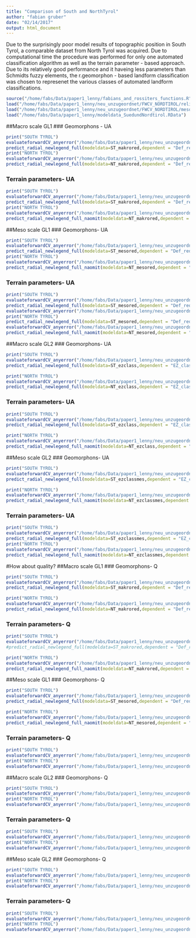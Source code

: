 ```yaml
---
title: "Comparison of South and NorthTyrol"
author: "fabian gruber"
date: "02/14/2017"
output: html_document
---
```


 Due to the surprisingly poor model results of topographic position in South Tyrol, a comparable dataset from North Tyrol was acquired. Due to computational time the procedure was performed for only one automated classification algorithm as well as the terrain parameter - based approach. Due to its relatively good performance and it haveing less parameters than Schmidts fuzzy elements, the r.geomorphon - based landform classification was chosen to represenet the various classes of automated landform classifications.

```r
source("/home/fabs/Data/paper1_lenny/fabians_and_rossiters_functions.R")
load("/home/fabs/Data/paper1_lenny/neu_unzugeordnet/FWCV_NORDTIROL/relieflegends.RData")
load("/home/fabs/Data/paper1_lenny/neu_unzugeordnet/FWCV_NORDTIROL/mesomakrolegends.RData")
load("/home/fabs/Data/paper1_lenny/modeldata_SuedundNordtirol.RData")
```

##Macro scale GL1
### Geomorphons - UA

```r
print("SOUTH TYROL")
evaluateforwardCV_anyerror("/home/fabs/Data/paper1_lenny/neu_unzugeordnet/results_selection/svm_fw_10fold_3p_Def_red_mak_allgeoms//",kk = 1:10,endround = 3,yrange = c(0.45,0.6),geheim = "geheimerprederror",error="prederror")
predict_radial_newlegend_full(modeldata=ST_makrored,dependent = "Def_red_mak",predictors =  "geom_DTM_50m_avg_fl10_L400m",legend = makrolegend_gen1,doreturn=F)
print("NORTH TYROL")
evaluateforwardCV_anyerror("/home/fabs/Data/paper1_lenny/neu_unzugeordnet/FWCV_NORDTIROL/svm_fw_UA_5p_Def_red_mak_geomcols/",kk = 1:10,endround = 5,yrange = c(0.45,0.6),geheim = "geheimerprederror",error="prederror")
predict_radial_newlegend_full(modeldata=NT_makrored,dependent = "Def_red_mak",predictors =  "geom_NT_50m_avg_L300m_10deg",legend = makrolegend_gen1,doreturn=F)

```

### Terrain parameters- UA
```r
print("SOUTH TYROL")
evaluateforwardCV_anyerror("/home/fabs/Data/paper1_lenny/neu_unzugeordnet/results_selection/svm_fw_10fold_10p_Def_red_mak_allterrain",kk = 1:10,endround = 10,yrange = c(0.45,0.6),geheim = "geheimerprederror",error="prederror")
predict_radial_newlegend_full(modeldata=ST_makrored,dependent = "Def_red_mak",predictors = c("Topographic_Wetness_Index","profc_DTM_50m_avg_ws7","minic_DTM_50m_avg_ws5","slope_ws15"),legend = makrolegend_gen1,doreturn=F)
print("NORTH TYROL")
evaluateforwardCV_anyerror("/home/fabs/Data/paper1_lenny/neu_unzugeordnet/FWCV_NORDTIROL/svm_fw_UA_5p_Def_red_mak_terraincols/",kk = 1:10,endround = 5,yrange = c(0.45,0.6),geheim = "geheimerprederror",error="prederror")
predict_radial_newlegend_full_naomit(modeldata=NT_makrored,dependent = "Def_red_mak",predictors =c("TPI_i0m_o200m_10m","slope_NT_50m_avg_ws350m","Longitudinal_Curvature_50m","minic_NT_ws250m"),legend = makrolegend_gen1,doreturn=F)
```


##Meso scale GL1
### Geomorphons- UA

```r
print("SOUTH TYROL")
evaluateforwardCV_anyerror("/home/fabs/Data/paper1_lenny/neu_unzugeordnet/results_selection/svm_fw_10fold_3p_Def_red_mes_allgeoms//",kk = 1:10,endround = 3,yrange = c(0.45,0.7),geheim = "geheimerprederror",error="prederror")
predict_radial_newlegend_full(modeldata=ST_mesored,dependent = "Def_red_mes",predictors =  "geom_10m_fl8_L8",legend = ,mesolegend_gen1,doreturn=F)
print("NORTH TYROL")
evaluateforwardCV_anyerror("/home/fabs/Data/paper1_lenny/neu_unzugeordnet/FWCV_NORDTIROL/svm_fw_UA_5p_Def_red_mes_geomcols/",kk = 1:10,endround = 5,yrange = c(0.45,0.7),geheim = "geheimerprederror",error="prederror")
predict_radial_newlegend_full_naomit(modeldata=NT_mesored,dependent = "Def_red_mes",predictors =  "geom_NT_L80m_8deg",legend =mesolegend_gen1,doreturn=F)

```

### Terrain parameters- UA
```r
print("SOUTH TYROL")
evaluateforwardCV_anyerror("/home/fabs/Data/paper1_lenny/neu_unzugeordnet/results_selection/svm_fw_10fold_10p_Def_red_mes_tpiterrain/",kk = 1:10,endround = 10,yrange = c(0.4,0.65),geheim = "geheimerprederror",error="prederror")
predict_radial_newlegend_full(modeldata=ST_mesored,dependent = "Def_red_mes",predictors = c("TPI_i0m_o70m_10m","slope_DTM_50m_avg_ws3") ,legend = ,mesolegend_gen1,doreturn=F)
evaluateforwardCV_anyerror("/home/fabs/Data/paper1_lenny/neu_unzugeordnet/results_selection/svm_fw_10fold_10p_Def_red_mes_allterrain/",kk = 1:10,endround = 10,yrange = c(0.4,0.65),geheim = "geheimerprederror",error="prederror")
print("NORTH TYROL")
predict_radial_newlegend_full(modeldata=ST_mesored,dependent = "Def_red_mes",predictors =c("crosc_ws5","minic_ws15","slope_DTM_50m_avg_ws3","maxic_ws5"),legend = ,mesolegend_gen1,doreturn=F)
evaluateforwardCV_anyerror("/home/fabs/Data/paper1_lenny/neu_unzugeordnet/FWCV_NORDTIROL/svm_fw_UA_5p_Def_red_mes_terraincols/",kk = 1:10,endround = 5,yrange = c(0.4,0.65),geheim = "geheimerprederror",error="prederror")
predict_radial_newlegend_full_naomit(modeldata=NT_mesored,dependent = "Def_red_mes",predictors =  c("TPI_i0m_o100m_10m","slope_NT_ws30m","crosc_NT_ws70m"),legend =mesolegend_gen1,doreturn=F)
```


##Macro scale GL2
### Geomorphons- UA

```r
print("SOUTH TYROL")
evaluateforwardCV_anyerror("/home/fabs/Data/paper1_lenny/neu_unzugeordnet/results_selection/svm_fw_10fold_3p_EZ_class_allgeoms//",kk = 1:10,endround = 3,yrange = c(0.4,0.55),geheim = "geheimerprederror",error="prederror")
predict_radial_newlegend_full(modeldata=ST_ezclass,dependent = "EZ_class",predictors =  "geom_DTM_50m_avg_fl10_L400m",legend = makrolegend_gen2,doreturn=F)

print("NORTH TYROL")
evaluateforwardCV_anyerror("/home/fabs/Data/paper1_lenny/neu_unzugeordnet/FWCV_NORDTIROL/svm_fw_UA_5p_EZ_class_geomcols/",kk = 1:10,endround = 5,yrange = c(0.4,0.55),geheim = "geheimerprederror",error="prederror")
predict_radial_newlegend_full(modeldata=NT_ezclass,dependent = "EZ_class",predictors ="geom_NT_50m_avg_L800m_10deg",legend = makrolegend_gen2,doreturn=F)

```

### Terrain parameters- UA
```r
print("SOUTH TYROL")
evaluateforwardCV_anyerror("/home/fabs/Data/paper1_lenny/neu_unzugeordnet/results_selection/svm_fw_10fold_10p_EZ_class_tpiterrain//",kk = 1:10,endround = 10,yrange = c(0.4,0.55),geheim = "geheimerprederror",error="prederror")
predict_radial_newlegend_full(modeldata=ST_ezclass,dependent = "EZ_class",predictors =  c("Topographic_Wetness_Index","profc_DTM_50m_avg_ws7","minic_DTM_50m_avg_ws5","slope_DTM_50m_avg_ws7"),legend = makrolegend_gen2,doreturn=F)

print("NORTH TYROL")
evaluateforwardCV_anyerror("/home/fabs/Data/paper1_lenny/neu_unzugeordnet/FWCV_NORDTIROL/svm_fw_UA_5p_EZ_class_terraincols//",kk = 1:10,endround = 5,yrange = c(0.4,0.55),geheim = "geheimerprederror",error="prederror")
predict_radial_newlegend_full_naomit(modeldata=NT_ezclass,dependent = "EZ_class",predictors =c("TPI_i0m_o200m_10m","profc_NT_50m_avg_ws750m","slope_NT_50m_avg_ws750m"),legend = makrolegend_gen2,doreturn=F)

```

##Meso scale GL2
### Geomorphons- UA

```r
print("SOUTH TYROL")
evaluateforwardCV_anyerror("/home/fabs/Data/paper1_lenny/neu_unzugeordnet/results_selection/svm_fw_10fold_3p_EZ_class_mes_allgeoms//",kk = 1:10,endround = 3,yrange = c(0.3,0.50),geheim = "geheimerprederror",error="prederror")
predict_radial_newlegend_full(modeldata=ST_ezclassmes,dependent = "EZ_class_mes",predictors =  "geom_10m_fl8_L15",legend = mesolegend_gen2,doreturn=F)

print("NORTH TYROL")
evaluateforwardCV_anyerror("/home/fabs/Data/paper1_lenny/neu_unzugeordnet/FWCV_NORDTIROL/svm_fw_UA_5p_EZ_class_mes_geomcols/",kk = 1:10,endround = 5,yrange = c(0.3,0.50),geheim = "geheimerprederror",error="prederror")
predict_radial_newlegend_full_naomit(modeldata=NT_ezclassmes,dependent = "EZ_class_mes",predictors ="geom_NT_L500m_8deg",legend = mesolegend_gen2,doreturn=F)

```

### Terrain parameters- UA
```r
print("SOUTH TYROL")
evaluateforwardCV_anyerror("/home/fabs/Data/paper1_lenny/neu_unzugeordnet/results_selection/svm_fw_10fold_10p_EZ_class_mes_tpiterrain//",kk = 1:10,endround = 10,yrange = c(0.3,0.45),geheim = "geheimerprederror",error="por")
predict_radial_newlegend_full(modeldata=ST_ezclassmes,dependent = "EZ_class_mes",predictors =  c("TPI_i0m_o90m_10m","Slope","Standardized_Height","maxic_ws7"),legend = mesolegend_gen2,doreturn=F)
print("NORTH TYROL")
evaluateforwardCV_anyerror("/home/fabs/Data/paper1_lenny/neu_unzugeordnet/FWCV_NORDTIROL/svm_fw_UA_5p_EZ_class_mes_terraincols//",kk = 1:10,endround = 5,yrange = c(0.3,0.45),geheim = "geheimerprederror",error="prederror")
predict_radial_newlegend_full_naomit(modeldata=NT_ezclassmes,dependent = "EZ_class_mes",predictors =c("TPI_i50m_o100m_10m","Slope_degree_10m"),legend = mesolegend_gen2,doreturn=F)

```

#How about quality?
##Macro scale GL1
### Geomorphons- Q

```r
print("SOUTH TYROL")
evaluateforwardCV_anyerror("/home/fabs/Data/paper1_lenny/neu_unzugeordnet/FWCV/quality_svm_fw_10fold_2pDef_red_mak_allgeoms/",kk = 1:10,endround = 2,yrange = c(0.75,0.85),geheim = "cv_quality",error="cv_qualityerror")
predict_radial_newlegend_full(modeldata=ST_makrored,dependent = "Def_red_mak",predictors =  "geom_DTM_50m_avg_fl8_L400m",legend = makrolegend_gen1,doreturn=F)

print("NORTH TYROL")
evaluateforwardCV_anyerror("/home/fabs/Data/paper1_lenny/neu_unzugeordnet/FWCV_NORDTIROL/svm_fw_quality_5p_Def_red_mak_geomcols/",kk = 1:10,endround = 5,yrange = c(0.75,0.95),geheim = "cv_quality",error="cv_qualityerror")
predict_radial_newlegend_full(modeldata=NT_makrored,dependent = "Def_red_mak",predictors =  "geom_NT_50m_avg_L300m_10deg",legend = makrolegend_gen1,doreturn=F)

```

### Terrain parameters- Q
```r
print("SOUTH TYROL")
evaluateforwardCV_anyerror("/home/fabs/Data/paper1_lenny/neu_unzugeordnet/FWCV/quality_svm_fw_10fold_2pDef_red_mak_tpiterraintophat/",kk = 1:10,endround = 2,yrange = c(0.75,0.95),geheim = "cv_quality",error="cv_qualityerror")
#predict_radial_newlegend_full(modeldata=ST_makrored,dependent = "Def_red_mak",predictors =  ,legend = makrolegend_gen1,doreturn=F)

print("NORTH TYROL")
evaluateforwardCV_anyerror("/home/fabs/Data/paper1_lenny/neu_unzugeordnet/FWCV_NORDTIROL/svm_fw_quality_5p_Def_red_mak_terraincols/",kk = 1:10,endround = 5,yrange = c(0.75,0.95),geheim = "cv_quality",error="cv_qualityerror")
predict_radial_newlegend_full_naomit(modeldata=NT_makrored,dependent = "Def_red_mak",predictors = c("Topographic_Wetness_Index_50m","slope_NT_ws70m","profc_NT_50m_avg_ws750m","crosc_NT_50m_avg_ws450m") ,legend = makrolegend_gen1,doreturn=F)

```


##Meso scale GL1
### Geomorphons- Q

```r
print("SOUTH TYROL")
evaluateforwardCV_anyerror("/home/fabs/Data/paper1_lenny/neu_unzugeordnet/FWCV/quality_svm_fw_10fold_5pDef_red_mes_allgeoms/",kk = 1:10,endround = 5,yrange = c(0.80,0.95),geheim = "cv_quality",error="cv_qualityerror")
predict_radial_newlegend_full(modeldata=ST_mesored,dependent = "Def_red_mes",predictors =  "geom_10m_fl10_L15",legend = ,mesolegend_gen1,doreturn=F)

print("NORTH TYROL")
evaluateforwardCV_anyerror("/home/fabs/Data/paper1_lenny/neu_unzugeordnet/FWCV_NORDTIROL/svm_fw_quality_5p_Def_red_mes_geomcols//",kk = 1:10,endround = 5,yrange = c(0.80,0.95),geheim = "cv_quality",error="cv_qualityerror")
predict_radial_newlegend_full_naomit(modeldata=NT_mesored,dependent = "Def_red_mes",predictors =  "geom_NT_L120m_10deg",legend =mesolegend_gen1,doreturn=F)

```

### Terrain parameters- Q 
```r
print("SOUTH TYROL")
evaluateforwardCV_anyerror("/home/fabs/Data/paper1_lenny/neu_unzugeordnet/FWCV/quality_svm_fw_10fold_6pDef_red_mes_tpiterraintophat/",kk = 1:10,endround = 6,yrange = c(0.75,0.90),geheim = "cv_quality",error="cv_qualityerror")
print("NORTH TYROL")
evaluateforwardCV_anyerror("/home/fabs/Data/paper1_lenny/neu_unzugeordnet/FWCV_NORDTIROL/svm_fw_quality_5p_Def_red_mes_terraincols/",kk = 1:10,endround = 5,yrange = c(0.75,0.9),geheim = "cv_quality",error="cv_qualityerror")
```


##Macro scale GL2
### Geomorphons- Q

```r
print("SOUTH TYROL")
evaluateforwardCV_anyerror("/home/fabs/Data/paper1_lenny/neu_unzugeordnet/FWCV/quality_svm_fw_10fold_2pEZ_class_allgeoms//",kk = 1:10,endround = 2,yrange = c(0.55,0.75),geheim = "cv_quality",error="cv_qualityerror")
print("NORTH TYROL")
evaluateforwardCV_anyerror("/home/fabs/Data/paper1_lenny/neu_unzugeordnet/FWCV_NORDTIROL/svm_fw_quality_5p_EZ_class_geomcols/",kk = 1:10,endround = 5,yrange = c(0.55,0.75),geheim = "cv_quality",error="cv_qualityerror")
```

### Terrain parameters- Q
```r
print("SOUTH TYROL")
evaluateforwardCV_anyerror("/home/fabs/Data/paper1_lenny/neu_unzugeordnet/FWCV/quality_svm_fw_10fold_2pEZ_class_mes_tpiterraintophat/",kk = 1:10,endround = 2,yrange = c(0.55,0.75),geheim = "cv_quality",error="cv_qualityerror")
print("NORTH TYROL")
evaluateforwardCV_anyerror("/home/fabs/Data/paper1_lenny/neu_unzugeordnet/FWCV_NORDTIROL/svm_fw_quality_5p_EZ_class_terraincols//",kk = 1:10,endround = 5,yrange = c(0.55,0.75),geheim = "cv_quality",error="cv_qualityerror")
```

##Meso scale GL2
### Geomorphons- Q

```r
print("SOUTH TYROL")
evaluateforwardCV_anyerror("/home/fabs/Data/paper1_lenny/neu_unzugeordnet/FWCV/quality_svm_fw_10fold_2pEZ_class_mes_allgeoms/",kk = 1:10,endround = 2,yrange = c(0.55,0.65),geheim = "cv_quality",error="cv_qualityerror")
print("NORTH TYROL")
evaluateforwardCV_anyerror("/home/fabs/Data/paper1_lenny/neu_unzugeordnet/FWCV_NORDTIROL/svm_fw_quality_5p_EZ_class_mes_geomcols/",kk = 1:10,endround = 5,yrange = c(0.55,0.65),geheim = "cv_quality",error="cv_qualityerror")
```

### Terrain parameters- Q
```r
print("SOUTH TYROL")
evaluateforwardCV_anyerror("/home/fabs/Data/paper1_lenny/neu_unzugeordnet/FWCV/quality_svm_fw_10fold_2pEZ_class_mes_tpiterraintophat/",kk = 1:10,endround = 2,yrange = c(0.3,0.70),geheim = "cv_quality",error="cv_qualityerror")
print("NORTH TYROL")
evaluateforwardCV_anyerror("/home/fabs/Data/paper1_lenny/neu_unzugeordnet/FWCV_NORDTIROL/svm_fw_quality_5p_EZ_class_mes_terraincols//",kk = 1:10,endround = 5,yrange = c(0.3,0.7),geheim = "cv_quality",error="cv_qualityerror")
```
